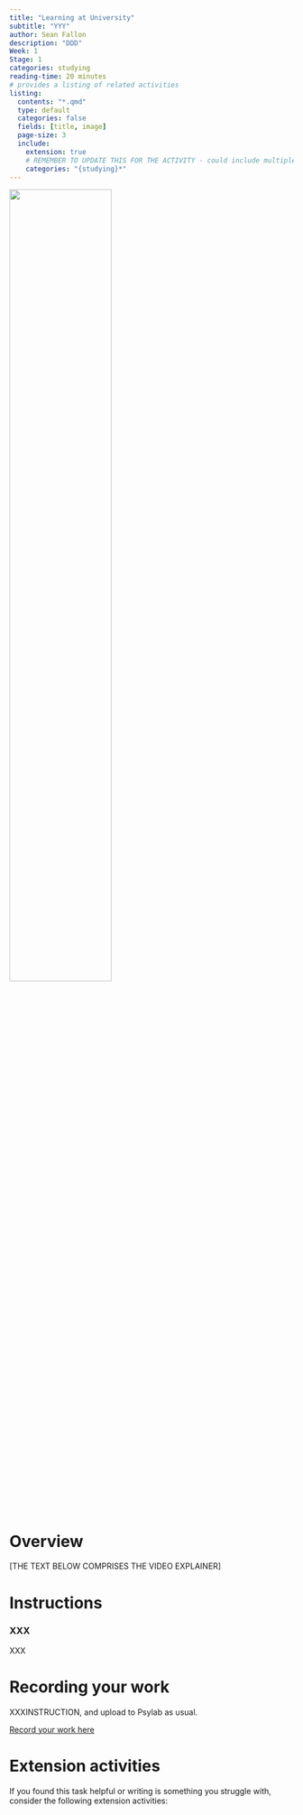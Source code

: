 ```yaml
---
title: "Learning at University"
subtitle: "YYY"
author: Sean Fallon
description: "DDD"
Week: 1
Stage: 1
categories: studying
reading-time: 20 minutes
# provides a listing of related activities
listing:
  contents: "*.qmd"
  type: default
  categories: false
  fields: [title, image]
  page-size: 3
  include:
    extension: true
    # REMEMBER TO UPDATE THIS FOR THE ACTIVITY - could include multiple categories
    categories: "{studying}*"
---
```


![](../images/DALL·E 2024-09-10 09.55.02 - studyinguni.webp){width=60%}

# Overview

[THE TEXT BELOW COMPRISES THE VIDEO EXPLAINER]

# Instructions

::: instruction
### XXX

XXX
:::

# Recording your work

XXXINSTRUCTION, and upload to Psylab as usual.

[Record your work here](https://pp.llemma.net){.submit-work .btn .btn-primary}

# Extension activities

If you found this task helpful or writing is something you struggle with, consider the following extension activities:

::: {#sample-listings}
:::
